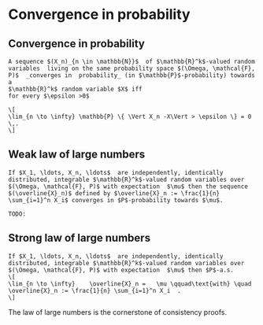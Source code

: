 # Convergence in probability  {#chapConvProba}




##  Convergence in probability {#secConvProba}




```definition
A sequence $(X_n)_{n \in \mathbb{N}}$  of $\mathbb{R}^k$-valued random variables  living on the same probability space $(\Omega, \mathcal{F}, P)$  _converges in  probability_ (in $\mathbb{P}$-probability) towards a
$\mathbb{R}^k$ random variable $X$ iff
for every $\epsilon >0$

\[
\lim_{n \to \infty} \mathbb{P} \{ \Vert X_n -X\Vert > \epsilon \} = 0 \,.
\]

```

## Weak law of large numbers {#wlln}


```theorem
If $X_1, \ldots, X_n, \ldots$  are independently, identically distributed, integrable $\mathbb{R}^k$-valued random variables over $(\Omega, \mathcal{F}, P)$ with expectation  $\mu$ then the sequence $(\overline{X}_n)$ defined by $\overline{X}_n := \frac{1}{n} \sum_{i=1}^n X_i$ converges in $P$-probability towards $\mu$.
```

```proof
TODO:
```

## Strong law of large numbers {#secslln}

```theorem
If $X_1, \ldots, X_n, \ldots$  are independently, identically distributed, integrable $\mathbb{R}^k$-valued random variables over $(\Omega, \mathcal{F}, P)$ with expectation  $\mu$ then $P$-a.s.
\[
\lim_{n \to \infty}    \overline{X}_n =   \mu \qquad\text{with} \quad \overline{X}_n := \frac{1}{n} \sum_{i=1}^n X_i  .
\]

```

The law of large numbers is the cornerstone of consistency proofs.
